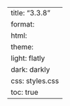 ---
title: "3.3.8"
format:
    html:
        theme:
            light: flatly
            dark: darkly
        css: styles.css
        toc: true
---
